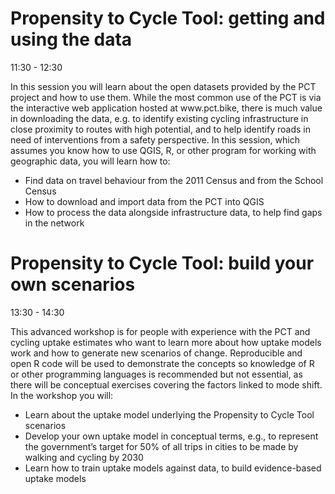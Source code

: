 # Propensity to Cycle Tool: getting and using the data

11:30 - 12:30

In this session you will learn about the open datasets provided by the PCT project and how to use them.
While the most common use of the PCT is via the interactive web application hosted at www.pct.bike, there is much value in downloading the data, e.g. to identify existing cycling infrastructure in close proximity to routes with high potential, and to help identify roads in need of interventions from a safety perspective.
In this session, which assumes you know how to use QGIS, R, or other program for working with geographic data, you will learn how to:

- Find data on travel behaviour from the 2011 Census and from the School Census
- How to download and import data from the PCT into QGIS
- How to process the data alongside infrastructure data, to help find gaps in the network


# Propensity to Cycle Tool: build your own scenarios

13:30 - 14:30

This advanced workshop is for people with experience with the PCT and cycling uptake estimates who want to learn more about how uptake models work and how to generate new scenarios of change.
Reproducible and open R code will be used to demonstrate the concepts so knowledge of R or other programming languages is recommended but not essential, as there will be conceptual exercises covering the factors linked to mode shift.
In the workshop you will:

- Learn about the uptake model underlying the Propensity to Cycle Tool scenarios
- Develop your own uptake model in conceptual terms, e.g., to represent the government's target for 50% of all trips in cities to be made by walking and cycling by 2030
- Learn how to train uptake models against data, to build evidence-based uptake models


<!-- The training team recently hosted an 'introductory' training event which can now be viewed [here](https://www.youtube.com/watch?v=HaONmoU3XqY) (66 minutes).  -->